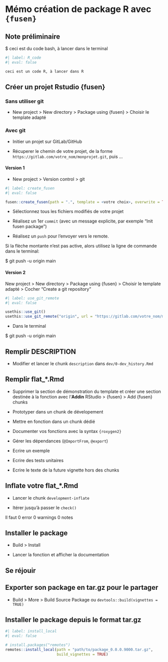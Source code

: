 # Mémo création de package R avec `{fusen}` {#sec-annexeA}

::: {.callout-warning}
## Note préliminaire

:::: {.bashbox}

\$ ceci est du code bash, à lancer dans le terminal

::::

```r
#| label: R_code
#| eval: false

ceci est un code R, à lancer dans R

```

:::

## Créer un projet Rstudio {fusen}

### Sans utiliser git

- New project > New directory > Package using {fusen} > Choisir le template adapté

### Avec git

- Initier un projet sur GitLab/GitHub

- Récuperer le chemin de votre projet, de la forme `https://gitlab.com/votre_nom/monprojet.git`, puis …

#### Version 1

- New project > Version control > git

```r
#| label: create_fusen
#| eval: false

fusen::create_fusen(path = ".", template = <votre choix>, overwrite = TRUE)

```

- Sélectionnez tous les fichiers modifiés de votre projet

- Réalisez un 1er `commit` (avec un message explicite, par exemple "Init fusen package")

- Réalisez un `push` pour l’envoyer vers le remote.

Si la flèche montante n’est pas active, alors utilisez la ligne de commande dans le terminal:

::: {.bashbox}

\$ git push -u origin main

:::

#### Version 2

New project > New directory > Package using {fusen} > Choisir le template adapté > Cocher "Create a git repository"

```r
#| label: use_git_remote
#| eval: false

usethis::use_git()
usethis::use_git_remote("origin", url = "https://gitlab.com/votre_nom/monprojet.git", overwrite = TRUE)

```

- Dans le terminal

::: {.bashbox}

\$ git push -u origin main

:::

## Remplir DESCRIPTION

- Modifier et lancer le chunk `description` dans `dev/0-dev_history.Rmd`

## Remplir flat_*.Rmd

- Supprimer la section de démonstration du template et créer une section destinée à la fonction avec l’**Addin** RStudio > {fusen} > Add {fusen} chunks

- Prototyper dans un chunk de dévelopement

- Mettre en fonction dans un chunk dédié

- Documenter vos fonctions avec la syntax `{roxygen2}`

- Gérer les dépendances (`@ImportFrom`, `@export`)

- Ecrire un exemple

- Ecrire des tests unitaires

- Ecrire le texte de la future vignette hors des chunks

##  Inflate votre flat_*.Rmd

- Lancer le chunk `development-inflate`

- Itérer jusqu’à passer le `check()`

::: {.callout-note collapse="false"}

Il faut 0 error 0 warnings 0 notes

:::

## Installer le package

- Build > Install

- Lancer la fonction et afficher la documentation

## Se réjouir

## Exporter son package en tar.gz pour le partager

- Build > More > Build Source Package ou `devtools::build(vignettes = TRUE)`

## Installer le package depuis le format tar.gz

```r
#| label: install_local
#| eval: false

# install.packages("remotes")
remotes::install_local(path = "path/to/package_0.0.0.9000.tar.gz",
                       build_vignettes = TRUE)
```

